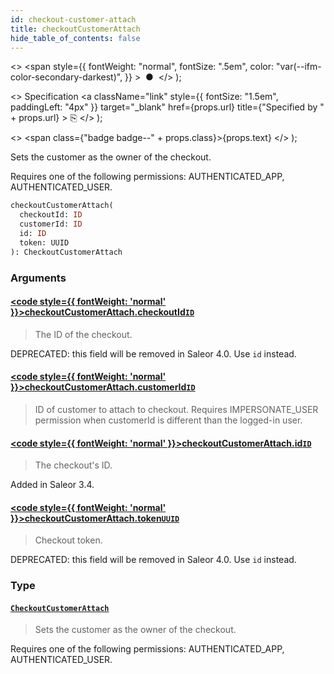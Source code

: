 ```yaml
---
id: checkout-customer-attach
title: checkoutCustomerAttach
hide_table_of_contents: false
---
```


  <>
    <span
      style={{
        fontWeight: "normal",
        fontSize: ".5em",
        color: "var(--ifm-color-secondary-darkest)",
      }}
    >
      &nbsp;●&nbsp;
    </span>
  </>
);

  <>
    Specification
    <a
      className="link"
      style={{ fontSize: "1.5em", paddingLeft: "4px" }}
      target="\_blank"
      href={props.url}
      title={"Specified by " + props.url}
    >
      ⎘
    </a>
  </>
);

  <>
    <span class={"badge badge--" + props.class}>{props.text}</span>
  </>
);

Sets the customer as the owner of the checkout.

Requires one of the following permissions: AUTHENTICATED_APP, AUTHENTICATED_USER.

```graphql
checkoutCustomerAttach(
  checkoutId: ID
  customerId: ID
  id: ID
  token: UUID
): CheckoutCustomerAttach
```

### Arguments

#### [<code style={{ fontWeight: 'normal' }}>checkoutCustomerAttach.<b>checkoutId</b></code>](#)<Bullet />[`ID`](../../../developer/api-reference/scalars/id) <Badge class="secondary" text="scalar"/>

> The ID of the checkout.

DEPRECATED: this field will be removed in Saleor 4.0. Use `id` instead.

>

#### [<code style={{ fontWeight: 'normal' }}>checkoutCustomerAttach.<b>customerId</b></code>](#)<Bullet />[`ID`](../../../developer/api-reference/scalars/id) <Badge class="secondary" text="scalar"/>

> ID of customer to attach to checkout. Requires IMPERSONATE_USER permission when customerId is different than the logged-in user.

#### [<code style={{ fontWeight: 'normal' }}>checkoutCustomerAttach.<b>id</b></code>](#)<Bullet />[`ID`](../../../developer/api-reference/scalars/id) <Badge class="secondary" text="scalar"/>

> The checkout's ID.

Added in Saleor 3.4.

>

#### [<code style={{ fontWeight: 'normal' }}>checkoutCustomerAttach.<b>token</b></code>](#)<Bullet />[`UUID`](../../../developer/api-reference/scalars/uuid) <Badge class="secondary" text="scalar"/>

> Checkout token.

DEPRECATED: this field will be removed in Saleor 4.0. Use `id` instead.

>

### Type

#### [`CheckoutCustomerAttach`](../../../developer/api-reference/objects/checkout-customer-attach) <Badge class="secondary" text="object"/>

> Sets the customer as the owner of the checkout.

Requires one of the following permissions: AUTHENTICATED_APP, AUTHENTICATED_USER.

>
